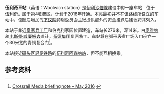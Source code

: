 {{Infobox London station
|name      = Woolwich
|symbol    = crossrail
|owner        = [[伦敦交通局|伦敦交通局]]
|locale    = [[伍利奇|伍利奇]]
|borough   = [[格林威治区|格林威治区]]
|manager   = [[横贯铁路|横贯铁路]]
|image_name = Woolwich Crossrail station box on Berkeley Homes open day.jpg
|caption = 伍利奇車站于伯克利家园开放日
|platforms = 2
|fare_zone = 4
|years1    = 2018
|events1   = 计划开通
|latitude  = 51.491578
|longitude = 0.071819
}}

'''伍利奇車站'''（英语：Woolwich station）是[[伊利沙伯線|伊利沙伯線]]建设中的一座车站，位于[[伍利奇|伍利奇]]。属于第4收费区，计划于2018年开通。本站最初并不在该路线所设立的车站中，但随后增加的[[英国下议院|下议院]]特别委员会主张提供额外的资金担保后建议将其列入。

本站于靠近[[皇家兵工厂|皇家兵工厂]]和伯克利家园位置建造，车站长276米，深14米。由[[奥雅纳|奥雅纳]]和[[韦斯顿·威廉姆森|韦斯顿·威廉姆森]]设计，[[保富集团|保富集团]]负责施工。车站将在弧形表盘广场入口设立一个30米宽的青铜复合门<ref>[http://74f85f59f39b887b696f-ab656259048fb93837ecc0ecbcf0c557.r23.cf3.rackcdn.com/assets/library/document/m/original/media_briefing_note-crossrail_approach_to_design_on_the_elizabeth_line_may_2016.pdf Crossrail Media briefing note – May 2016] {{webarchive|url=https://web.archive.org/web/20160603030954/http://74f85f59f39b887b696f-ab656259048fb93837ecc0ecbcf0c557.r23.cf3.rackcdn.com/assets/library/document/m/original/media_briefing_note-crossrail_approach_to_design_on_the_elizabeth_line_may_2016.pdf |date=2016-06-03 }}</ref>。

本站接近[[码头区轻便铁路|码头区轻便铁路]]的[[伍利奇阿森纳站|伍利奇阿森纳站]]，但不能互相换乘。

==参考资料==
{{reflist}}

{{伊利沙伯線}}